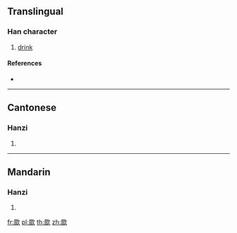==Translingual==

===Han character===
{{Han char|rn=76|rad=欠|as=08|sn=12|four=17482|canj=EEEEO}}

# [[drink]]

====References====
* {{Han ref|kx=0568.200|dkj=16103|dj=0957.060|hdz=32144.060|uh=6B3C|ud=27452|bh=D9DD|bd=55773}}

----

==Cantonese==

===Hanzi===
{{yue-hanzi|jyut=[[ci2]], [[syut3]]|y=chi2, syut3}}

# {{defn|lang=yue|sort=欠08}}

----

==Mandarin==

===Hanzi===
{{cmn-hanzi|pin=[[chǐ]] ([[chi3]])|wg=ch'ih<sup>3</sup>}}

# {{defn|lang=cmn|sort=欠08}}

[[fr:欼]]
[[pl:欼]]
[[th:欼]]
[[zh:欼]]